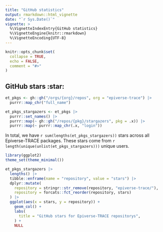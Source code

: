 ```yaml
---
title: "GitHub statistics"
output: rmarkdown::html_vignette
date: "`r Sys.Date()`"
vignette: >
  %\VignetteIndexEntry{GitHub statistics}
  %\VignetteEngine{knitr::rmarkdown}
  %\VignetteEncoding{UTF-8}
---
```


```r
knitr::opts_chunk$set(
  collapse = TRUE,
  echo = FALSE,
  comment = "#>"
)
```

## GitHub stars :star:

```r
et_pkgs <- gh::gh("/orgs/{org}/repos", org = "epiverse-trace") |> 
  purrr::map_chr("full_name")
```

```r
et_pkgs_stargazers <- et_pkgs |> 
  purrr::set_names() |> 
  purrr::map(~ gh::gh("/repos/{pkg}/stargazers", pkg = .x)) |> 
  purrr::map(~ purrr::map_chr(.x, "login"))
```

In total, we have `r sum(lengths(et_pkgs_stargazers))` stars across all Epiverse-TRACE packages. These stars come from `r length(unique(unlist(et_pkgs_stargazers)))` unique users.

```r
library(ggplot2)
theme_set(theme_minimal())

et_pkgs_stargazers |> 
  lengths() |> 
  tibble::enframe(name = "repository", value = "stars") |> 
  dplyr::mutate(
    repository = stringr::str_remove(repository, "epiverse-trace/"),
    repository = forcats::fct_reorder(repository, stars)
  ) |>
  ggplot(aes(x = stars, y = repository)) +
    geom_col() +
    labs(
      title = "GitHub stars for Epiverse-TRACE repositorys",
    ) +
    NULL
```
